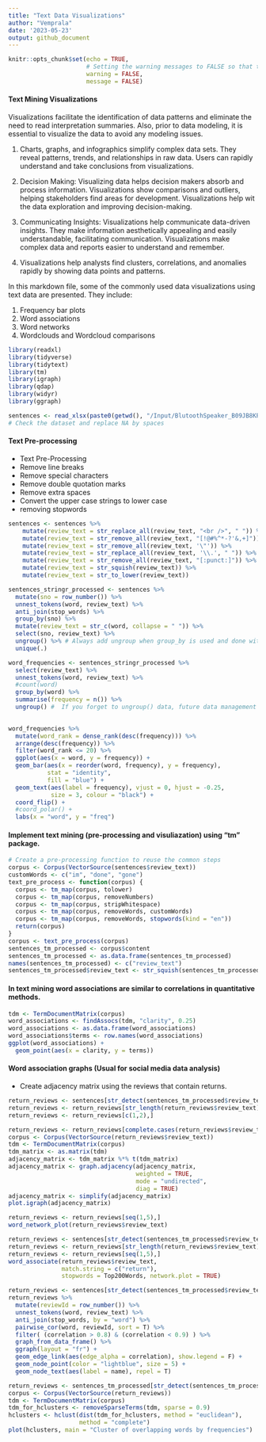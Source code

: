 ```yaml
---
title: "Text Data Visualizations"
author: "Vemprala"
date: '2023-05-23'
output: github_document
---
```


```r
knitr::opts_chunk$set(echo = TRUE, 
                      # Setting the warning messages to FALSE so that the markdown output looks clean
                      warning = FALSE, 
                      message = FALSE)
```

#### Text Mining Visualizations 

Visualizations facilitate the identification of data patterns and eliminate the need to read interpretation summaries. Also, prior to data modeling, it is essential to visualize the data to avoid any modeling issues.

1. Charts, graphs, and infographics simplify complex data sets. They reveal patterns, trends, and relationships in raw data. Users can rapidly understand and take conclusions from visualizations.

2. Decision Making: Visualizing data helps decision makers absorb and process information. Visualizations show comparisons and outliers, helping stakeholders find areas for development. Visualizations help wit the data exploration and improving decision-making.

3. Communicating Insights: Visualizations help communicate data-driven insights. They make information aesthetically appealing and easily understandable, facilitating communication. Visualizations make complex data and reports easier to understand and remember.

4. Visualizations help analysts find clusters, correlations, and anomalies rapidly by showing data points and patterns. 

In this markdown file, some of the commonly used data visualizations using text data are presented. They include:

1. Frequency bar plots
2. Word associations 
3. Word networks 
4. Wordclouds and Wordcloud comparisons 

```r
library(readxl)
library(tidyverse)
library(tidytext)
library(tm)
library(igraph)
library(qdap)
library(widyr)
library(ggraph)
```



```r
sentences <- read_xlsx(paste0(getwd(), "/Input/BlutoothSpeaker_B09JB8KPNW.xlsx"))
# Check the dataset and replace NA by spaces 
```

#### Text Pre-processing 

- Text Pre-Processing
+ Remove line breaks
+ Remove special characters
+ Remove double quotation marks
+ Remove extra spaces 
+ Convert the upper case strings to lower case
+ removing stopwords 


```r
sentences <- sentences %>%
    mutate(review_text = str_replace_all(review_text, "<br />", " ")) %>%
    mutate(review_text = str_remove_all(review_text, "[!@#%^*-?'&,+]")) %>%
    mutate(review_text = str_remove_all(review_text, '\"')) %>%
    mutate(review_text = str_replace_all(review_text, '\\.', " ")) %>%
    mutate(review_text = str_remove_all(review_text, "[:punct:]")) %>%
    mutate(review_text = str_squish(review_text)) %>%
    mutate(review_text = str_to_lower(review_text))
```


```r
sentences_stringr_processed <- sentences %>% 
  mutate(sno = row_number()) %>%
  unnest_tokens(word, review_text) %>%
  anti_join(stop_words) %>%
  group_by(sno) %>%
  mutate(review_text = str_c(word, collapse = " ")) %>%
  select(sno, review_text) %>%
  ungroup() %>% # Always add ungroup when group_by is used and done with grouping 
  unique(.)
```


```r
word_frequencies <- sentences_stringr_processed %>%
  select(review_text) %>%
  unnest_tokens(word, review_text) %>%
  #count(word) 
  group_by(word) %>%
  summarise(frequency = n()) %>%
  ungroup() #  If you forget to ungroup() data, future data management will likely produce errors. One common reason for the error is due to the grouping variables added back to the original dataset even when it is not required in the later analysis. Always ungroup() when you’ve finished with your calculations. 
  
```


```r
word_frequencies %>% 
  mutate(word_rank = dense_rank(desc(frequency))) %>%
  arrange(desc(frequency)) %>%
  filter(word_rank <= 20) %>%
  ggplot(aes(x = word, y = frequency)) +
  geom_bar(aes(x = reorder(word, frequency), y = frequency),
           stat = "identity", 
           fill = "blue") + 
  geom_text(aes(label = frequency), vjust = 0, hjust = -0.25, 
            size = 3, colour = "black") +
  coord_flip() + 
  #coord_polar() + 
  labs(x = "word", y = "freq") 
```

#### Implement text mining (pre-processing and visuliazation) using "tm" package.

```r
# Create a pre-processing function to reuse the common steps
corpus <- Corpus(VectorSource(sentences$review_text))
customWords <- c("im", "done", "gone")
text_pre_process <- function(corpus) {
  corpus <- tm_map(corpus, tolower)
  corpus <- tm_map(corpus, removeNumbers)
  corpus <- tm_map(corpus, stripWhitespace)
  corpus <- tm_map(corpus, removeWords, customWords)
  corpus <- tm_map(corpus, removeWords, stopwords(kind = "en"))
  return(corpus)
}
corpus <- text_pre_process(corpus)
sentences_tm_processed <- corpus$content
sentences_tm_processed <- as.data.frame(sentences_tm_processed)
names(sentences_tm_processed) <- c("review_text")
sentences_tm_processed$review_text <- str_squish(sentences_tm_processed$review_text)
```


#### In text mining word associations are similar to correlations in quantitative methods.

```r
tdm <- TermDocumentMatrix(corpus)
word_associations <- findAssocs(tdm, "clarity", 0.25)
word_associations <- as.data.frame(word_associations)
word_associations$terms <- row.names(word_associations)
ggplot(word_associations) +
  geom_point(aes(x = clarity, y = terms))
```

#### Word association graphs (Usual for social media data analysis)

- Create adjacency matrix using the reviews that contain returns. 

```r
return_reviews <- sentences[str_detect(sentences_tm_processed$review_text, "return"),]
return_reviews <- return_reviews[str_length(return_reviews$review_text) < 200, ]
return_reviews <- return_reviews[c(1,2),]

return_reviews <- return_reviews[complete.cases(return_reviews$review_text),]
corpus <- Corpus(VectorSource(return_reviews$review_text))
tdm <- TermDocumentMatrix(corpus)
tdm_matrix <- as.matrix(tdm)
adjacency_matrix <- tdm_matrix %*% t(tdm_matrix)
adjacency_matrix <- graph.adjacency(adjacency_matrix, 
                                    weighted = TRUE, 
                                    mode = "undirected", 
                                    diag = TRUE)
adjacency_matrix <- simplify(adjacency_matrix)
plot.igraph(adjacency_matrix)
```



```r

return_reviews <- return_reviews[seq(1,5),]
word_network_plot(return_reviews$review_text)

```

```r
return_reviews <- sentences[str_detect(sentences_tm_processed$review_text, "return"),]
return_reviews <- return_reviews[str_length(return_reviews$review_text) < 200, ]
return_reviews <- return_reviews[seq(1,5),]
word_associate(return_reviews$review_text, 
               match.string = c("return"), 
               stopwords = Top200Words, network.plot = TRUE)
```

```r
return_reviews <- sentences[str_detect(sentences_tm_processed$review_text, "return"),]
return_reviews %>%
  mutate(reviewId = row_number()) %>%
  unnest_tokens(word, review_text) %>%
  anti_join(stop_words, by = "word") %>%
  pairwise_cor(word, reviewId, sort = T) %>%
  filter( (correlation > 0.8) & (correlation < 0.9) ) %>%
  graph_from_data_frame() %>%
  ggraph(layout = "fr") +
  geom_edge_link(aes(edge_alpha = correlation), show.legend = F) +
  geom_node_point(color = "lightblue", size = 5) +
  geom_node_text(aes(label = name), repel = T) 


```

```r
return_reviews <- sentences_tm_processed[str_detect(sentences_tm_processed$review_text, "return"),]
corpus <- Corpus(VectorSource(return_reviews))
tdm <- TermDocumentMatrix(corpus)
tdm_for_hclusters <- removeSparseTerms(tdm, sparse = 0.9)
hclusters <- hclust(dist(tdm_for_hclusters, method = "euclidean"),
                    method = "complete")
plot(hclusters, main = "Cluster of overlapping words by frequencies")
```

